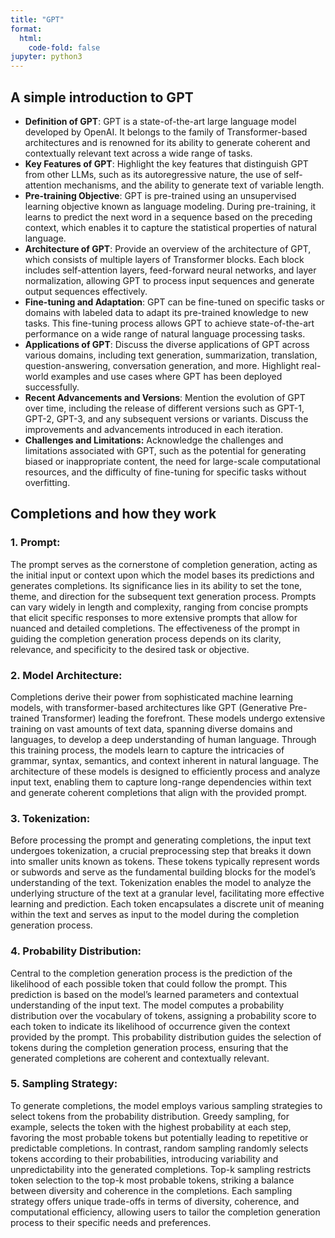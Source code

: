```yaml
---
title: "GPT"
format:
  html:
    code-fold: false
jupyter: python3
---
```



## A simple introduction to GPT 

- **Definition of GPT**: GPT is a state-of-the-art large language model developed by OpenAI. It belongs to the family of Transformer-based architectures and is renowned for its ability to generate coherent and contextually relevant text across a wide range of tasks.
- **Key Features of GPT**: Highlight the key features that distinguish GPT from other LLMs, such as its autoregressive nature, the use of self-attention mechanisms, and the ability to generate text of variable length.
- **Pre-training Objective**: GPT is pre-trained using an unsupervised learning objective known as language modeling. During pre-training, it learns to predict the next word in a sequence based on the preceding context, which enables it to capture the statistical properties of natural language.
- **Architecture of GPT**: Provide an overview of the architecture of GPT, which consists of multiple layers of Transformer blocks. Each block includes self-attention layers, feed-forward neural networks, and layer normalization, allowing GPT to process input sequences and generate output sequences effectively.
- **Fine-tuning and Adaptation**: GPT can be fine-tuned on specific tasks or domains with labeled data to adapt its pre-trained knowledge to new tasks. This fine-tuning process allows GPT to achieve state-of-the-art performance on a wide range of natural language processing tasks.
- **Applications of GPT**: Discuss the diverse applications of GPT across various domains, including text generation, summarization, translation, question-answering, conversation generation, and more. Highlight real-world examples and use cases where GPT has been deployed successfully.
- **Recent Advancements and Versions**: Mention the evolution of GPT over time, including the release of different versions such as GPT-1, GPT-2, GPT-3, and any subsequent versions or variants. Discuss the improvements and advancements introduced in each iteration.
- **Challenges and Limitations:** Acknowledge the challenges and limitations associated with GPT, such as the potential for generating biased or inappropriate content, the need for large-scale computational resources, and the difficulty of fine-tuning for specific tasks without overfitting.



## Completions and how they work

### 1. Prompt:

The prompt serves as the cornerstone of completion generation, acting as the initial input or context upon which the model bases its predictions and generates completions. Its significance lies in its ability to set the tone, theme, and direction for the subsequent text generation process. Prompts can vary widely in length and complexity, ranging from concise prompts that elicit specific responses to more extensive prompts that allow for nuanced and detailed completions. The effectiveness of the prompt in guiding the completion generation process depends on its clarity, relevance, and specificity to the desired task or objective.

### 2. Model Architecture:

Completions derive their power from sophisticated machine learning models, with transformer-based architectures like GPT (Generative Pre-trained Transformer) leading the forefront. These models undergo extensive training on vast amounts of text data, spanning diverse domains and languages, to develop a deep understanding of human language. Through this training process, the models learn to capture the intricacies of grammar, syntax, semantics, and context inherent in natural language. The architecture of these models is designed to efficiently process and analyze input text, enabling them to capture long-range dependencies within text and generate coherent completions that align with the provided prompt.

### 3. Tokenization:

Before processing the prompt and generating completions, the input text undergoes tokenization, a crucial preprocessing step that breaks it down into smaller units known as tokens. These tokens typically represent words or subwords and serve as the fundamental building blocks for the model's understanding of the text. Tokenization enables the model to analyze the underlying structure of the text at a granular level, facilitating more effective learning and prediction. Each token encapsulates a discrete unit of meaning within the text and serves as input to the model during the completion generation process.

### 4. Probability Distribution:

Central to the completion generation process is the prediction of the likelihood of each possible token that could follow the prompt. This prediction is based on the model's learned parameters and contextual understanding of the input text. The model computes a probability distribution over the vocabulary of tokens, assigning a probability score to each token to indicate its likelihood of occurrence given the context provided by the prompt. This probability distribution guides the selection of tokens during the completion generation process, ensuring that the generated completions are coherent and contextually relevant.

### 5. Sampling Strategy:

To generate completions, the model employs various sampling strategies to select tokens from the probability distribution. Greedy sampling, for example, selects the token with the highest probability at each step, favoring the most probable tokens but potentially leading to repetitive or predictable completions. In contrast, random sampling randomly selects tokens according to their probabilities, introducing variability and unpredictability into the generated completions. Top-k sampling restricts token selection to the top-k most probable tokens, striking a balance between diversity and coherence in the completions. Each sampling strategy offers unique trade-offs in terms of diversity, coherence, and computational efficiency, allowing users to tailor the completion generation process to their specific needs and preferences.

